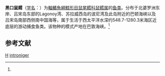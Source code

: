 {{Speciesbox
| genus = Gadomus
| species = introniger
| status = NE
| status_system = IUCN3.1
| authority = (Gilbert et Hubbs, 1920)<ref name='id6774'>{{cite web| url =http://www.bioinfo.cn/db05/BjdwSpecies.php?action=view&id=6774| title =黑口鼠鳕| work =《中国动物物种编目数据库》| publisher =中国科学院微生物研究所| author =中国科学院动物研究所| accessdate =2009-04-11| deadurl =yes| archiveurl =https://web.archive.org/web/20160305040927/http://www.bioinfo.cn/db05/BjdwSpecies.php?action=view&id=6774| archivedate =2016-03-05}}</ref>
}}

'''黑口鼠鳕'''（[[学名|学名]]：{{lang|la|''Gadomus introniger''}}）为[[輻鰭魚綱|輻鰭魚綱]][[鱈形目|鱈形目]][[鼠尾鳕科|鼠尾鳕科]][[鼠鳕属|鼠鳕属]]的[[鱼类|鱼类]]。分布于北婆罗洲东岸、吕宋岛东部的Lagonoy湾、苏拉威西岛的波尼湾及此岛附近的巴顿海峡以及吕宋岛南部西侧南中国海等，属于生活于西太平洋水深约548.7-1280.3米海区近底层的游动捕食鱼类。该物种的模式产地在巴敦海峡。<ref name='id6774'/>

== 参考文献 ==
{{reflist}}

{{taxonbar}}

[[Category:1920年描述的鱼类|H]]
[[Category:鼠鳕属|introniger]]


{{鳕形目小作品}}